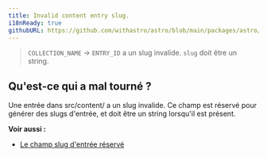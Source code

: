 ```yaml
---
title: Invalid content entry slug.
i18nReady: true
githubURL: https://github.com/withastro/astro/blob/main/packages/astro/src/core/errors/errors-data.ts
---
```


> `COLLECTION_NAME` → `ENTRY_ID` a un slug invalide. `slug` doit être un string.

## Qu'est-ce qui a mal tourné ?
Une entrée dans src/content/ a un slug invalide. Ce champ est réservé pour générer des slugs d'entrée, et doit être un string lorsqu'il est présent.

**Voir aussi :**
- [Le champ slug d'entrée réservé](/fr/guides/content-collections/)
